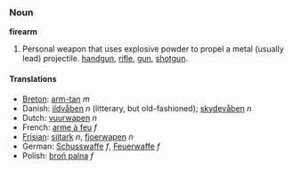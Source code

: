 ===Noun===
'''firearm'''

# Personal weapon that uses explosive powder to propel a metal (usually lead) projectile.  [[handgun]], [[rifle]], [[gun]], [[shotgun]].

====Translations====
*[[Breton]]: [[arm-tan]] ''m''
*Danish: [[ildvåben]] ''n'' (litterary, but old-fashioned); [[skydevåben]] ''n''
*Dutch: [[vuurwapen]] ''n''
*French: [[arme à feu]] ''f''
*[[Frisian]]: [[sjitark]] ''n'', [[fjoerwapen]] ''n''
*German: [[Schusswaffe]] ''f'', [[Feuerwaffe]] ''f''
*Polish: [[broń palna]] ''f''